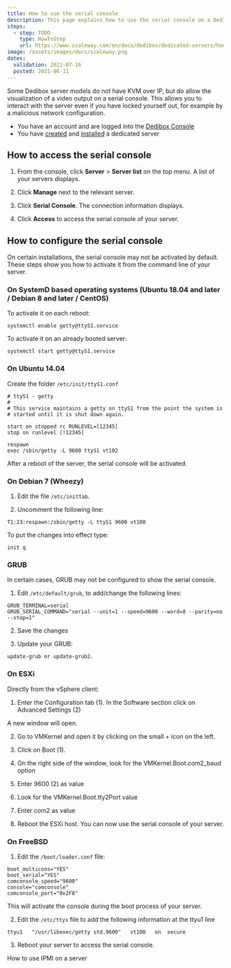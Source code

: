 ```yaml
---
title: How to use the serial console
description: This page explains how to use the serial console on a Dedibox server
steps:
  - step: TODO
    type: HowToStep
    url: https://www.scaleway.com/en/docs/dedibox/dedicated-servers/how-to/use-serial-console
image: /assets/images/docs/scaleway.png
dates:
  validation: 2021-07-16
  posted: 2021-06-11
---
```


Some Dedibox server models do not have KVM over IP, but do allow the visualization of a video output on a serial console. This allows you to interact with the server even if you have locked yourself out, for example by a malicious network configuration.

<Message type="requirement">

  - You have an account and are logged into the [Dedibox Console](https://console.online.net)
  - You have [created](/dedibox/dedicated-servers/how-to/order-a-server) and [installed](/dedibox/dedicated-servers/how-to/install-a-server) a dedicated server

</Message>

## How to access the serial console

1. From the console, click **Server** > **Server list** on the top menu. A list of your servers displays.

2. Click **Manage** next to the relevant server.

3. Click **Serial Console**. The connection information displays.

  <Lightbox src="scaleway-serial-console.png" alt=""/>

4. Click **Access** to access the serial console of your server.

  <Lightbox src="scaleway-serial-console-2.png" alt=""/>

## How to configure the serial console

On certain installations, the serial console may not be activated by default. These steps show you how to activate it from the command line of your server.

### On SystemD based operating systems (Ubuntu 18.04 and later / Debian 8 and later / CentOS)

To activate it on each reboot:

```
systemctl enable getty@ttyS1.service
```

To activate it on an already booted server:

```
systemctl start getty@ttyS1.service
```

### On Ubuntu 14.04

Create the folder `/etc/init/ttyS1.conf`

```
# ttyS1 - getty
#
# This service maintains a getty on ttyS1 from the point the system is
# started until it is shut down again.

start on stopped rc RUNLEVEL=[12345]
stop on runlevel [!12345]

respawn
exec /sbin/getty -L 9600 ttyS1 vt102
```

After a reboot of the server, the serial console will be activated.


### On Debian 7 (Wheezy)

1. Edit the file `/etc/inittab`.

2. Uncomment the following line:

```
T1:23:respawn:/sbin/getty -L ttyS1 9600 vt100
```

To put the changes into effect type:

```
init q
```

### GRUB

In certain cases, GRUB may not be configured to show the serial console.

1. Edit `/etc/default/grub`, to add/change the following lines:

  ```
  GRUB_TERMINAL=serial
  GRUB_SERIAL_COMMAND="serial --unit=1 --speed=9600 --word=8 --parity=no --stop=1"
  ```

2. Save the changes

3. Update your GRUB:

```
update-grub or update-grub2.
```

### On ESXi

Directly from the vSphere client:

  <Lightbox src="scaleway-serial-console-esxi.png" alt=""/>

1. Enter the Configuration tab (1). In the Software section click on Advanced Settings (2)

  A new window will open. 

2. Go to VMKernel and open it by clicking on the small + icon on the left.

3. Click on Boot (1).

4. On the right side of the window, look for the VMKernel.Boot.com2_baud option

5. Enter 9600 (2) as value

  <Lightbox src="scaleway-serial-console-esxi2.png" alt=""/>

6. Look for the VMKernel.Boot.tty2Port value

7. Enter com2 as value

  <Lightbox src="scaleway-serial-console-esxi3.png" alt=""/>

8. Reboot the ESXi host. You can now use the serial console of your server.


### On FreeBSD

1. Edit the `/boot/loader.conf` file:

  ```
  boot_multicons="YES"
  boot_serial="YES"
  comconsole_speed="9600"
  console="comconsole"
  comconsole_port="0x2F8"
  ```

  This will activate the console during the boot process of your server.

2. Edit the `/etc/ttys` file to add the following information at the ttyu1 line

  ```
  ttyu1   "/usr/libexec/getty std.9600"   vt100   on  secure
  ```

3. Reboot your server to access the serial console.

<Navigation title="See Also">
  <PreviousButton to="/dedibox/dedicated-servers/how-to/use-ipmi-on-server/">How to use IPMI on a server</PreviousButton>
</Navigation>
